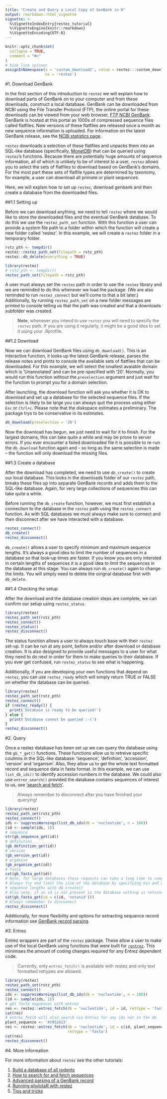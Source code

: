 ```yaml
---
title: "Create and Query a Local Copy of GenBank in R"
output: rmarkdown::html_vignette
vignette: >
  %\VignetteIndexEntry{restez_tutorial}
  %\VignetteEngine{knitr::rmarkdown}
  %\VignetteEncoding{UTF-8}
---
```


```r
knitr::opts_chunk$set(
  collapse = TRUE,
  comment = "#>"
)
# hide line spinner
assignInNamespace(x = 'custom_download2', value = restez:::custom_download,
                  ns = 'restez')
```

#1. Download GenBank

In the first section of this introduction to `restez` we will explain how to download parts of GenBank on to your computer and from these downloads, construct a local database. GenBank can be downloaded from NCBI using the File Transfer Protocol (FTP), the online portal for these downloads can be viewed from your web browser,
[FTP NCBI GenBank](ftp://ftp.ncbi.nlm.nih.gov/genbank/). GenBank is hosted at this portal as 1000s of compressed sequence files called flatfiles. New versions of these flatfiles are released once a month as new sequence information is uploaded. For information on the latest GenBank release, see the [NCBI statistics page](https://www.ncbi.nlm.nih.gov/genbank/statistics/).

`restez` downloads a selection of these flatfiles and unpacks them into an SQL-like database (specifically, [MonetDB](https://www.monetdb.org/)) that can be queried using `restez`'s functions. Because there are potentially huge amounts of sequence information, all of which is unlikely to be of interest to a user, `restez` allows you to select the sets of flatfiles to download based on GenBank's domains. For the most part these sets of flatfile types are determined by taxonomy, for example, a user can download all primate or plant sequences.

Here, we will explain how to set up `restez`, download genbank and then create a database from the downloaded files.

##1.1 Setting up

Before we can download anything, we need to tell `restez` where we would like to store the downloaded files and the eventual GenBank database. To do this we use the `restez_path_set` function. With this function a user can provide a system file path to a folder within which the function will create a new folder called 'restez'. In this example, we will create a `restez` folder in a temporary folder.

```r
rstz_pth <- tempdir()
restez::restez_path_set(filepath = rstz_pth)
restez::db_delete(everything = TRUE)
```
```r
library(restez)
# rstz_pth <- tempdir()
restez_path_set(filepath = rstz_pth)
```

A user must always set the `restez` path in order to use the `restez` library and we are reminded to do this whenever we load the package. (We are also reminded to run `restez_connect` but we'll come to that a bit later.) Additionally, by running `restez_path_set` on a new folder messages are printed to console telling us that the path was created and that a downloads subfolder was created.

> **Note**, whenever you intend to use `restez` you will need to specify the `restez` path. If you are using it regularly, it might be a good idea to set it using your .Rprofile.

##1.2 Download

Now we can download GenBank files using `db_download()`. This is an interactive function, it looks up the latest GenBank release, parses the release notes and prints to console the available sets of flatfiles that can be downloaded. For this example, we will select the smallest avaiable domain which is 'Unannotated' and can be pre-specified with '20'. Normally, you would run this function without the `preselection` argument and just wait for the function to prompt you for a domain selection.

After launching, the download function will ask you whether it is OK to download and set up a database for the selected sequence files. If the selection is likely to be large you can always quit the process using either `Esc` or `Ctrl+c`. Please note that the diskspace estimates a preliminary. The package trys to be conservative in its estimates.

```r
db_download(preselection = '20')
```

Now the download has begun, we just need to wait for it to finish. For the largest domains, this can take quite a while and may be prone to server errors. If you ever encounter a failed downloaded file it is possible to re-run the `db_download` function again and -- so long as the same selection is made -- the function will only download the missing files.

##1.3 Create a database

After the download has completed, we need to use `db_create()` to create our local database. This looks in the downloads folder of our `restez` path, breaks these files up into separate GenBank records and adds them to the SQL-like database. Again, for very large collections of sequences this can take quite a while.

Before running the `db_create` function, however, we must first establish a connection to the database in the `restez` path using the `restez_connect` function. As with SQL databases we must always make sure to connect and then disconnect after we have interacted with a database.

```r
restez_connect()
db_create()
restez_disconnect()
```

`db_create()` allows a user to specify minimum and maximum sequence lengths. It's always a good idea to limit the number of sequences in a database so that look-up times are faster. If you know you are only intersted in certain lengths of sequences it is a good idea to limit the sequences in the database at this stage. You can always run `db_create()` again to change the limits. You will simply need to delete the oirignal database first with `db_delete`.

##1.4 Checking the setup

After the download and the database creation steps are complete, we can confirm our setup using `restez_status`.

```r
library(restez)
restez_path_set(rstz_pth)
restez_connect()
restez_status()
restez_disconnect()
```

The status function allows a user to always touch base with their `restez` set-up. It can be run at any point, before and/or after download or database creation. It is also designed to provide useful messages to a user for what they need to do next in order for them to make queries to their database. If you ever get confused, run `restez_status` to see what is happening.

Additionally, if you are developing your own functions that depend on `restez`, you can use `restez_ready` which will simply return TRUE or FALSE on whether the database can be queried.

```r
library(restez)
restez_path_set(rstz_pth)
restez_connect()
if (restez_ready()) {
  print('Database is ready to be queried!')
} else {
  print('Database cannot be queried :-(')
}
restez_disconnect()
```

#2. Query

Once a restez database has been set up we can query the database using the `gb_*_get()` functions. These functions allow us to retreive specific coulmns in the SQL-like database: 'sequence', 'definition', 'accession', 'version' and 'organism'. Also, they allow us to get the whole text formatted record and sequence data in fasta format. In this example, we can use `list_db_ids()` to identify accession numbers in the database. We could also use `entrez_search()` provided the database contains sequences of interest to us, see ['search and fetch'](https://antonellilab.github.io/restez/articles/search_and_fetch.html).

> Always remember to disconnect after you have finished your querying!

```r
library(restez)
restez_path_set(rstz_pth)
restez_connect()
ids <- suppressWarnings(list_db_ids(db = 'nucleotide', n = 100))
(id <- sample(ids, 1))
# sequence
str(gb_sequence_get(id))
# definition
(gb_definition_get(id))
# version
(gb_version_get(id))
# organism
(gb_organism_get(id))
# fasta
cat(gb_fasta_get(id))
# Note, for large databases these requests can take a long time to complete.
# Always try and limit the size of the database by specifying min and max
# sequence lengths with db_create()
# Also note, if an id is not present in the database nothing is returned
cat(gb_fasta_get(id = c(id, 'notanid')))
# Always rememeber to disconnect
restez_disconnect()
```

Additionally, for more flexibility and options for extracting sequence record information see [GenBank record parsing](https://antonellilab.github.io/restez/articles/parsing.html).

#3. Entrez

Entrez wrappers are part of the `restez` package. These allow a user to make use of the local GenBank using functions that were built for [`rentrez`](https://github.com/ropensci/rentrez). This minimises the amount of coding changes required for any Entrez dependent code.

>Currently, only `entrez_fetch()` is available with restez and only text formatted rettypes are allowed.

```r
library(restez)
restez_path_set(rstz_pth)
restez_connect()
ids <- suppressWarnings(list_db_ids(db = 'nucleotide', n = 100))
(id <- sample(ids, 1))
# get fasta sequences with entrez
res <- restez::entrez_fetch(db = 'nucleotide', id = id, rettype = 'fasta')
cat(res)
# entrez_fetch will also search via Entrez for any ids not in the db
plant_sequence <- 'AY952423'
res <- restez::entrez_fetch(db = 'nucleotide', id = c(id, plant_sequence),
                            rettype = 'fasta')
cat(res)
restez_disconnect()
```

#4. More information

For more information about `restez` see the other tutorials:

1. [Build a database of all rodents](https://antonellilab.github.io/restez/articles/rodents.html)
2. [How to search for and fetch sequences](https://antonellilab.github.io/restez/articles/search_and_fetch.html)
3. [Advanced parsing of a GenBank record](https://antonellilab.github.io/restez/articles/parsing.html)
4. [Running phylotaR with restez](https://antonellilab.github.io/restez/articles/phylotar.html)
5. [Tips and tricks](https://antonellilab.github.io/restez/articles/tips_and_tricks.html)
